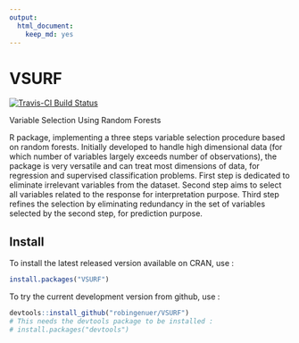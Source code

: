 ```yaml
---
output:
  html_document:
    keep_md: yes
---
```


# VSURF

[![Travis-CI Build Status](https://travis-ci.org/robingenuer/VSURF.png?branch=master)](https://travis-ci.org/robingenuer/VSURF)

Variable Selection Using Random Forests

R package, implementing a three steps variable selection procedure based on random forests.
Initially developed to handle high dimensional data (for which number of
variables largely exceeds number of observations), the package is very
versatile and can treat most dimensions of data, for regression and
supervised classification problems. First step is dedicated to eliminate
irrelevant variables from the dataset. Second step aims to select all
variables related to the response for interpretation purpose. Third step
refines the selection by eliminating redundancy in the set of variables
selected by the second step, for prediction purpose.

## Install

To install the latest released version available on CRAN, use :

```r
install.packages("VSURF")
```

To try the current development version from github, use :

```r
devtools::install_github("robingenuer/VSURF")
# This needs the devtools package to be installed :
# install.packages("devtools")
```

